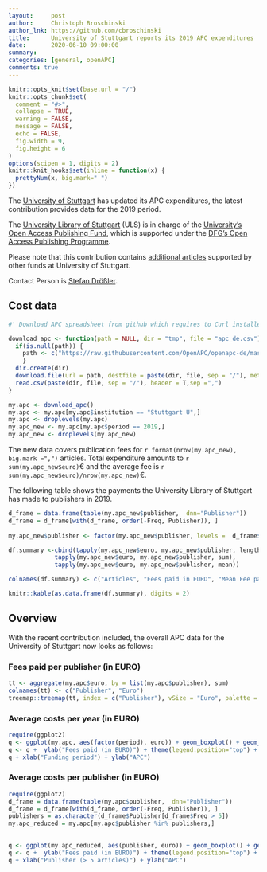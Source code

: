 ```yaml
---
layout:     post
author:     Christoph Broschinski
author_lnk: https://github.com/cbroschinski
title:      University of Stuttgart reports its 2019 APC expenditures
date:       2020-06-10 09:00:00
summary:    
categories: [general, openAPC]
comments: true
---
```



```r
knitr::opts_knit$set(base.url = "/")
knitr::opts_chunk$set(
  comment = "#>",
  collapse = TRUE,
  warning = FALSE, 
  message = FALSE,
  echo = FALSE,
  fig.width = 9,
  fig.height = 6
)
options(scipen = 1, digits = 2)
knitr::knit_hooks$set(inline = function(x) {
  prettyNum(x, big.mark=" ")
})
```

The [University of Stuttgart](https://www.uni-stuttgart.de/en/) has updated its APC expenditures, the latest contribution provides data for the 2019 period.

The [University Library of Stuttgart](http://www.ub.uni-stuttgart.de/index.en.html) (ULS) is in charge of the [University's Open Access Publishing Fund](https://oa.uni-stuttgart.de/publizieren/fonds/), which is supported under the [DFG's Open Access Publishing Programme](http://www.dfg.de/en/research_funding/programmes/infrastructure/lis/funding_opportunities/open_access/).

Please note that this contribution contains [additional articles](https://github.com/OpenAPC/openapc-de/tree/master/data/unistuttgart) supported by other funds at University of Stuttgart.

Contact Person is [Stefan Drößler](mailto:stefan.droessler@ub.uni-stuttgart.de).


## Cost data

```r
#' Download APC spreadsheet from github which requires to Curl installed

download_apc <- function(path = NULL, dir = "tmp", file = "apc_de.csv"){
  if(is.null(path)) {
    path <- c("https://raw.githubusercontent.com/OpenAPC/openapc-de/master/data/apc_de.csv")
    } 
  dir.create(dir) 
  download.file(url = path, destfile = paste(dir, file, sep = "/"), method = "curl")
  read.csv(paste(dir, file, sep = "/"), header = T,sep =",")
}

my.apc <- download_apc()
my.apc <- my.apc[my.apc$institution == "Stuttgart U",]
my.apc <- droplevels(my.apc)
my.apc_new <- my.apc[my.apc$period == 2019,]
my.apc_new <- droplevels(my.apc_new)
```

The new data covers publication fees for `r format(nrow(my.apc_new), big.mark =",")` articles. Total expenditure amounts to `r sum(my.apc_new$euro)`€ and the average fee is `r sum(my.apc_new$euro)/nrow(my.apc_new)`€.

The following table shows the payments the University Library of Stuttgart has made to publishers in 2019.

```r
d_frame = data.frame(table(my.apc_new$publisher,  dnn="Publisher"))                 
d_frame = d_frame[with(d_frame, order(-Freq, Publisher)), ]                                           
                                    
my.apc_new$publisher <- factor(my.apc_new$publisher, levels =  d_frame$Publisher)

df.summary <-cbind(tapply(my.apc_new$euro, my.apc_new$publisher, length),
             tapply(my.apc_new$euro, my.apc_new$publisher, sum),
             tapply(my.apc_new$euro, my.apc_new$publisher, mean))

colnames(df.summary) <- c("Articles", "Fees paid in EURO", "Mean Fee paid")

knitr::kable(as.data.frame(df.summary), digits = 2)
```

## Overview

With the recent contribution included, the overall APC data for the University of Stuttgart now looks as follows:

### Fees paid per publisher (in EURO)

```r
tt <- aggregate(my.apc$euro, by = list(my.apc$publisher), sum)
colnames(tt) <- c("Publisher", "Euro")
treemap::treemap(tt, index = c("Publisher"), vSize = "Euro", palette = "Paired")
```

###  Average costs per year (in EURO)

```r
require(ggplot2)
q <- ggplot(my.apc, aes(factor(period), euro)) + geom_boxplot() + geom_point()
q <- q +  ylab("Fees paid (in EURO)") + theme(legend.position="top") + theme_bw(base_size = 18)
q + xlab("Funding period") + ylab("APC")
```

###  Average costs per publisher (in EURO)

```r
require(ggplot2)
d_frame = data.frame(table(my.apc$publisher,  dnn="Publisher"))                 
d_frame = d_frame[with(d_frame, order(-Freq, Publisher)), ]
publishers = as.character(d_frame$Publisher[d_frame$Freq > 5])
my.apc_reduced = my.apc[my.apc$publisher %in% publishers,]

  
q <- ggplot(my.apc_reduced, aes(publisher, euro)) + geom_boxplot() + geom_point()
q <- q +  ylab("Fees paid (in EURO)") + theme(legend.position="top") + theme_bw(base_size = 18) + coord_flip()
q + xlab("Publisher (> 5 articles)") + ylab("APC")
```

